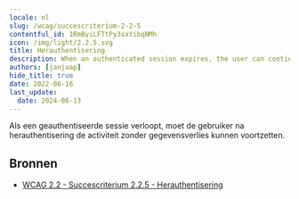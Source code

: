 ```yaml
---
locale: nl
slug: /wcag/succescriterium-2-2-5
contentful_id: 1RmByiLFTtPy3sxYibqNMh
icon: /img/light/2.2.5.svg
title: Herauthentisering
description: When an authenticated session expires, the user can continue the activity without loss of data after re-authenticating.
authors: [janjaap]
hide_title: true
date: 2022-06-16
last_update:
  date: 2024-06-13
---
```


<Hero
  title="Herauthentisering"
  image="/img/light/2.2.5.svg"
  alt="WCAG 2.2.5 icon"
  prefix="Succescriterium 2.2.5"
  suffix="Niveau AAA"
/>

Als een geauthentiseerde sessie verloopt, moet de gebruiker na herauthentisering de activiteit zonder gegevensverlies kunnen voortzetten.

## Bronnen

- [WCAG 2.2 - Succescriterium 2.2.5 - Herauthentisering](https://www.w3.org/Translations/WCAG22-nl/#herauthentisering)

